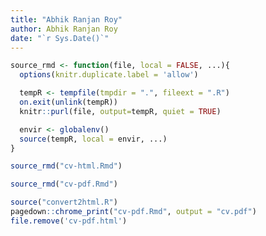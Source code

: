 ```yaml
---
title: "Abhik Ranjan Roy"
author: Abhik Ranjan Roy
date: "`r Sys.Date()`"
---
```


```r
source_rmd <- function(file, local = FALSE, ...){
  options(knitr.duplicate.label = 'allow')

  tempR <- tempfile(tmpdir = ".", fileext = ".R")
  on.exit(unlink(tempR))
  knitr::purl(file, output=tempR, quiet = TRUE)

  envir <- globalenv()
  source(tempR, local = envir, ...)
}
```

```r
source_rmd("cv-html.Rmd")
```

```r
source_rmd("cv-pdf.Rmd")
```

```r
source("convert2html.R")
pagedown::chrome_print("cv-pdf.Rmd", output = "cv.pdf")
file.remove('cv-pdf.html')
```
